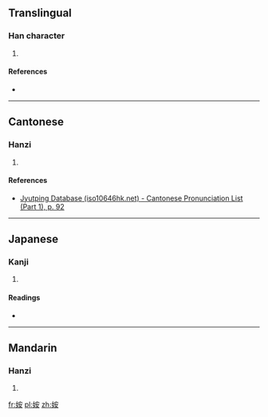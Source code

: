 ==Translingual==

===Han character===
{{Han char|rn=38|rad=女|as=06|sn=9|four=4344<sub>2</sub>|canj=女十女 (VJV)|ids=⿰[[女]][[安]]}}

# {{defn|Han|sort=女06}}

====References====
* {{Han ref|kx=0261.010|dkj=06236|dj=0527.060|hdz=21048.050|uh=59F2|ud=23026|bh=CE6D|bd=52845}}

----

==Cantonese==

===Hanzi===
{{yue-hanzi|jyut=[[aan3]], [[ngaan3]]|y=aan3, ngaan3}}

# {{defn|lang=yue|sort=女06}}

====References====
* [http://www.iso10646hk.net/jp/document/download.jsp Jyutping Database (iso10646hk.net) - Cantonese Pronunciation List (Part 1), p. 92]

----

==Japanese==

===Kanji===
{{ja-kanji|grade=|rs=女06}}

# {{defn|lang=ja|sort=女06}}

====Readings====
* {{ja-readings|on=[[あん]] (an), [[えん]] (en)|kun=[[あざな]] (azana)}}

----

==Mandarin==

===Hanzi===
{{cmn-hanzi|pin=[[yàn]] ([[yan4]])|wg=yen<sup>4</sup>}}

# {{defn|lang=cmn|sort=女06}}

[[fr:姲]]
[[pl:姲]]
[[zh:姲]]